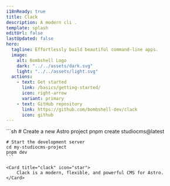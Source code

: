 ```yaml
---
i18nReady: true
title: Clack
description: A modern cli .
template: splash
editUrl: false
lastUpdated: false
hero:
  tagline: Effortlessly build beautiful command-line apps.
  image:
    alt: Bombshell Logo
    dark: "../../assets/dark.svg"
    light: "../../assets/light.svg"
  actions:
    - text: Get started
      link: /basics/getting-started/
      icon: right-arrow
      variant: primary
    - text: GitHub repository
      link: https://github.com/bombshell-dev/clack
      icon: github
---
```



<CardGrid>

  <Card title="Quick Start" icon="rocket">
    ```sh
    # Create a new Astro project
    pnpm create studiocms@latest

    # Start the development server
    cd my-studiocms-project
    pnpm dev
    ```
  </Card>

	<Card title="clack" icon="star">
		Clack is a modern, flexible, and powerful CMS for Astro.
	</Card>

</CardGrid>
